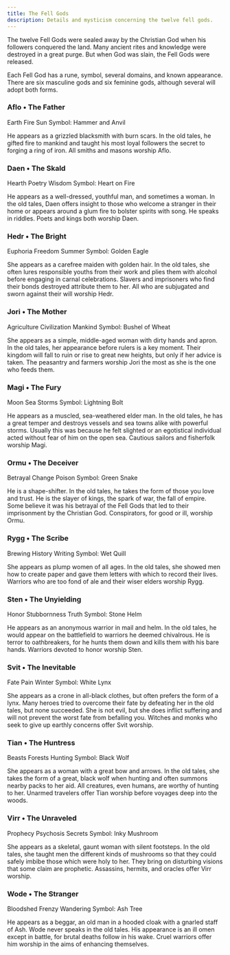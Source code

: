 ```yaml
---
title: The Fell Gods
description: Details and mysticism concerning the twelve fell gods.
---
```



The twelve Fell Gods were sealed away by the Christian God when his followers conquered the land. Many ancient rites and knowledge were destroyed in a great purge. But when God was slain, the Fell Gods were released.

Each Fell God has a rune, symbol, several domains, and known appearance. There are six masculine gods and six feminine gods, although several will adopt both forms.

### Aflo • The Father

<Tags>
  <Tag>Earth</Tag>
  <Tag>Fire</Tag>
  <Tag>Sun</Tag>
  <Tag type="secondary">Symbol: Hammer and Anvil</Tag>
</Tags>

He appears as a grizzled blacksmith with burn scars. In the old tales, he gifted fire to mankind and taught his most loyal followers the secret to forging a ring of iron. All smiths and masons worship Aflo.

### Daen • The Skald

<Tags>
  <Tag>Hearth</Tag>
  <Tag>Poetry</Tag>
  <Tag>Wisdom</Tag>
  <Tag type="secondary">Symbol: Heart on Fire</Tag>
</Tags>

He appears as a well-dressed, youthful man, and sometimes a woman. In the old tales, Daen offers insight to those who welcome a stranger in their home or appears around a glum fire to bolster spirits with song. He speaks in riddles. Poets and kings both worship Daen.

### Hedr • The Bright

<Tags>
    <Tag>Euphoria</Tag>
    <Tag>Freedom</Tag>
    <Tag>Summer</Tag>
    <Tag type="secondary">Symbol: Golden Eagle</Tag>
</Tags>

She appears as a carefree maiden with golden hair. In the old tales, she often lures responsible youths from their work and plies them with alcohol before engaging in carnal celebrations. Slavers and imprisoners who find their bonds destroyed attribute them to her. All who are subjugated and sworn against their will worship Hedr.

### Jori • The Mother

<Tags>
    <Tag>Agriculture</Tag>
    <Tag>Civilization</Tag>
    <Tag>Mankind</Tag>
    <Tag type="secondary">Symbol: Bushel of Wheat</Tag>
</Tags>

She appears as a simple, middle-aged woman with dirty hands and apron. In the old tales, her appearance before rulers is a key moment. Their kingdom will fall to ruin or rise to great new heights, but only if her advice is taken. The peasantry and farmers worship Jori the most as she is the one who feeds them.

### Magi • The Fury

<Tags>
    <Tag>Moon</Tag>
    <Tag>Sea</Tag>
    <Tag>Storms</Tag>
    <Tag type="secondary">Symbol: Lightning Bolt</Tag>
</Tags>

He appears as a muscled, sea-weathered elder man. In the old tales, he has a great temper and destroys vessels and sea towns alike with powerful storms. Usually this was because he felt slighted or an egotistical individual acted without fear of him on the open sea. Cautious sailors and fisherfolk worship Magi.

### Ormu • The Deceiver

<Tags>
    <Tag>Betrayal</Tag>
    <Tag>Change</Tag>
    <Tag>Poison</Tag>
    <Tag type="secondary">Symbol: Green Snake</Tag>
</Tags>

He is a shape-shifter. In the old tales, he takes the form of those you love and trust. He is the slayer of kings, the spark of war, the fall of empire. Some believe it was his betrayal of the Fell Gods that led to their imprisonment by the Christian God. Conspirators, for good or ill, worship Ormu.

### Rygg • The Scribe

<Tags>
    <Tag>Brewing</Tag>
    <Tag>History</Tag>
    <Tag>Writing</Tag>
    <Tag type="secondary">Symbol: Wet Quill</Tag>
</Tags>

She appears as plump women of all ages. In the old tales, she showed men how to create paper and gave them letters with which to record their lives. Warriors who are too fond of ale and their wiser elders worship Rygg.

### Sten • The Unyielding

<Tags>
    <Tag>Honor</Tag>
    <Tag>Stubbornness</Tag>
    <Tag>Truth</Tag>
    <Tag type="secondary">Symbol: Stone Helm</Tag>
</Tags>

He appears as an anonymous warrior in mail and helm. In the old tales, he would appear on the battlefield to warriors he deemed chivalrous. He is terror to oathbreakers, for he hunts them down and kills them with his bare hands. Warriors devoted to honor worship Sten.

### Svit • The Inevitable

<Tags>
    <Tag>Fate</Tag>
    <Tag>Pain</Tag>
    <Tag>Winter</Tag>
    <Tag type="secondary">Symbol: White Lynx</Tag>
</Tags>

She appears as a crone in all-black clothes, but often prefers the form of a lynx. Many heroes tried to overcome their fate by defeating her in the old tales, but none succeeded. She is not evil, but she does inflict suffering and will not prevent the worst fate from befalling you. Witches and monks who seek to give up earthly concerns offer Svit worship.

### Tian • The Huntress

<Tags>
    <Tag>Beasts</Tag>
    <Tag>Forests</Tag>
    <Tag>Hunting</Tag>
    <Tag type="secondary">Symbol: Black Wolf</Tag>
</Tags>

She appears as a woman with a great bow and arrows. In the old tales, she takes the form of a great, black wolf when hunting and often summons nearby packs to her aid. All creatures, even humans, are worthy of hunting to her. Unarmed travelers offer Tian worship before voyages deep into the woods.

### Virr • The Unraveled

<Tags>
    <Tag>Prophecy</Tag>
    <Tag>Psychosis</Tag>
    <Tag>Secrets</Tag>
    <Tag type="secondary">Symbol: Inky Mushroom</Tag>
</Tags>

She appears as a skeletal, gaunt woman with silent footsteps. In the old tales, she taught men the different kinds of mushrooms so that they could safely imbibe those which were holy to her. They bring on disturbing visions that some claim are prophetic. Assassins, hermits, and oracles offer Virr worship.

### Wode • The Stranger

<Tags>
    <Tag>Bloodshed</Tag>
    <Tag>Frenzy</Tag>
    <Tag>Wandering</Tag>
    <Tag type="secondary">Symbol: Ash Tree</Tag>
</Tags>

He appears as a beggar, an old man in a hooded cloak with a gnarled staff of Ash. Wode never speaks in the old tales. His appearance is an ill omen except in battle, for brutal deaths follow in his wake. Cruel warriors offer him worship in the aims of enhancing themselves.
